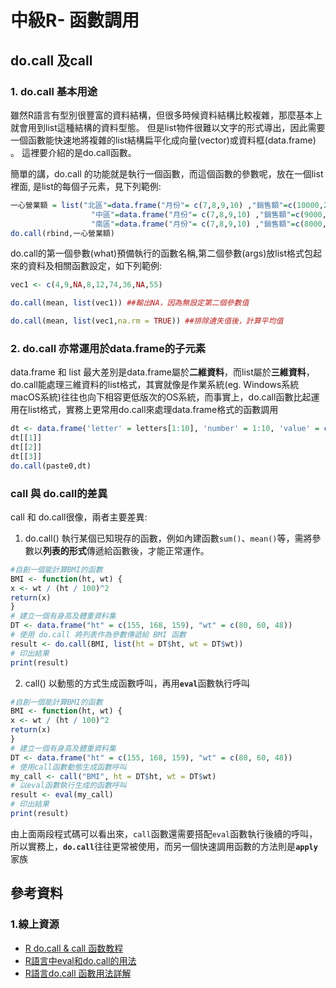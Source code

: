 # 中級R- 函數調用

## do.call 及call

### 1. do.call 基本用途

雖然R語言有型別很豐富的資料結構，但很多時候資料結構比較複雜，那麼基本上就會用到list這種結構的資料型態。 但是list物件很難以文字的形式導出，因此需要一個函數能快速地將複雜的list結構扁平化成向量(vector)或資料框(data.frame) 。 這裡要介紹的是do.call函數。

簡單的講，do.call 的功能就是執行一個函數，而這個函數的參數呢，放在一個list裡面, 是list的每個子元素，見下列範例:

```r
一心營業額 = list("北區"=data.frame("月份"= c(7,8,9,10) ,"銷售額"=c(10000,27000,68500,34000)),
                  "中區"=data.frame("月份"= c(7,8,9,10) ,"銷售額"=c(9000,10400,59400,48000)),
                  "南區"=data.frame("月份"= c(7,8,9,10) ,"銷售額"=c(8000,96000,70400,63500)))
do.call(rbind,一心營業額)
```

do.call的第一個參數(what)預備執行的函數名稱,第二個參數(args)放list格式包起來的資料及相關函數設定，如下列範例:

```r
vec1 <- c(4,9,NA,8,12,74,36,NA,55)

do.call(mean, list(vec1)) ##輸出NA，因為無設定第二個參數值

do.call(mean, list(vec1,na.rm = TRUE)) ##排除遺失值後，計算平均值
```

### 2. do.call 亦常運用於data.frame的子元素

data.frame 和 list 最大差別是data.frame屬於**二維資料**，而list屬於**三維資料**，do.call能處理三維資料的list格式，其實就像是作業系統(eg. Windows系統 macOS系統)往往也向下相容更低版次的OS系統，而事實上，do.call函數比起運用在list格式，實務上更常用do.call來處理data.frame格式的函數調用

```r
dt <- data.frame('letter' = letters[1:10], 'number' = 1:10, 'value' = c('+','-'))
dt[[1]]
dt[[2]]
dt[[3]]
do.call(paste0,dt)
```

### call 與 do.call的差異

call 和 do.call很像，兩者主要差異:

1.  do.call() 執行某個已知現存的函數，例如內建函數`sum()`、`mean()`等，需將參數以**列表的形式**傳遞給函數後，才能正常運作。

```r
#自創一個能計算BMI的函數
BMI <- function(ht, wt) {
x <- wt / (ht / 100)^2
return(x)
}
# 建立一個有身高及體重資料集
DT <- data.frame("ht" = c(155, 168, 159), "wt" = c(80, 60, 48))
# 使用 do.call 將列表作為參數傳遞給 BMI 函數
result <- do.call(BMI, list(ht = DT$ht, wt = DT$wt))
# 印出結果
print(result)
```

2.  call() 以動態的方式生成函數呼叫，再用**`eval`**函數執行呼叫

```r
#自創一個能計算BMI的函數
BMI <- function(ht, wt) {
x <- wt / (ht / 100)^2
return(x)
}
# 建立一個有身高及體重資料集
DT <- data.frame("ht" = c(155, 168, 159), "wt" = c(80, 60, 48))
# 使用call函數動態生成函數呼叫
my_call <- call("BMI", ht = DT$ht, wt = DT$wt)
# 以eval函數執行生成的函數呼叫
result <- eval(my_call)
# 印出結果
print(result)
```

由上面兩段程式碼可以看出來，`call`函數還需要搭配`eval`函數執行後續的呼叫，所以實務上，**`do.call`**往往更常被使用，而另一個快速調用函數的方法則是**`apply`**家族

## 參考資料

### 1.線上資源

-   [R do.call & call 函数教程](https://blog.csdn.net/neweastsun/article/details/122397987)
-   [R語言中eval和do.call的用法](https://www.twblogs.net/a/5d42ed0ebd9eee5327fb25a7)
-   [R語言do.call 函數用法詳解](https://www.cnblogs.com/Demo1589/p/6984537.html)
